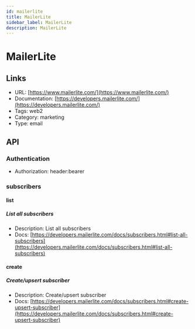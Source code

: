 ```yaml
---
id: mailerlite
title: MailerLite
sidebar_label: MailerLite
description: MailerLite
---
```


# MailerLite

## Links

* URL: [https://www.mailerlite.com/](https://www.mailerlite.com/)
* Documentation: [https://developers.mailerlite.com/](https://developers.mailerlite.com/)
* Tags: web2
* Category: marketing
* Type: email

## API

### Authentication

* Authorization: header:bearer

### subscribers

#### list

##### List all subscribers

* Description: List all subscribers
* Docs: [https://developers.mailerlite.com/docs/subscribers.html#list-all-subscribers](https://developers.mailerlite.com/docs/subscribers.html#list-all-subscribers)

#### create

##### Create/upsert subscriber

* Description: Create/upsert subscriber
* Docs: [https://developers.mailerlite.com/docs/subscribers.html#create-upsert-subscriber](https://developers.mailerlite.com/docs/subscribers.html#create-upsert-subscriber)
